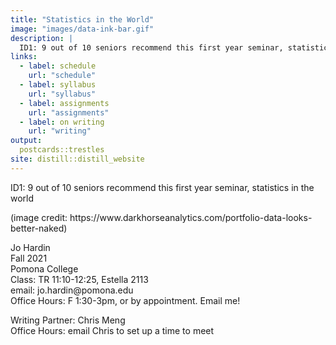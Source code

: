 ```yaml
---
title: "Statistics in the World"
image: "images/data-ink-bar.gif"
description: |
  ID1: 9 out of 10 seniors recommend this first year seminar, statistics in the world
links:
  - label: schedule
    url: "schedule"
  - label: syllabus
    url: "syllabus"
  - label: assignments
    url: "assignments"
  - label: on writing
    url: "writing"
output:
  postcards::trestles
site: distill::distill_website
---
```


ID1: 9 out of 10 seniors recommend this first year seminar, statistics in the world  

(image credit: https://www.darkhorseanalytics.com/portfolio-data-looks-better-naked)

Jo Hardin  
Fall 2021  
Pomona College  
Class: TR 11:10-12:25, Estella 2113  
email: jo.hardin@pomona.edu  
Office Hours: F 1:30-3pm, or by appointment.  Email me!   

Writing Partner: Chris Meng   
Office Hours:  email Chris to set up a time to meet    
